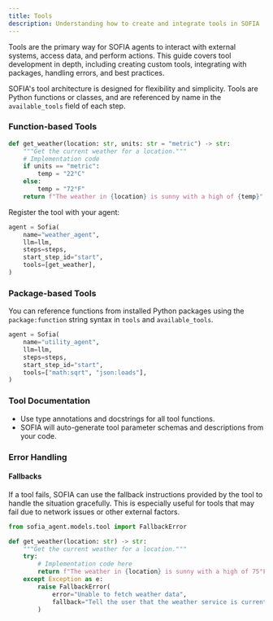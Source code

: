 ```yaml
---
title: Tools
description: Understanding how to create and integrate tools in SOFIA
---
```


Tools are the primary way for SOFIA agents to interact with external systems, access data, and perform actions. This guide covers tool development in depth, including creating custom tools, integrating with packages, handling errors, and best practices.

SOFIA's tool architecture is designed for flexibility and simplicity. Tools are Python functions or classes, and are referenced by name in the `available_tools` field of each step.

### Function-based Tools

```python
def get_weather(location: str, units: str = "metric") -> str:
    """Get the current weather for a location."""
    # Implementation code
    if units == "metric":
        temp = "22°C"
    else:
        temp = "72°F"
    return f"The weather in {location} is sunny with a high of {temp}"
```

Register the tool with your agent:

```python
agent = Sofia(
    name="weather_agent",
    llm=llm,
    steps=steps,
    start_step_id="start",
    tools=[get_weather],
)
```

### Package-based Tools

You can reference functions from installed Python packages using the `package:function` string syntax in `tools` and `available_tools`.

```python
agent = Sofia(
    name="utility_agent",
    llm=llm,
    steps=steps,
    start_step_id="start",
    tools=["math:sqrt", "json:loads"],
)
```

### Tool Documentation

- Use type annotations and docstrings for all tool functions.
- SOFIA will auto-generate tool parameter schemas and descriptions from your code.

### Error Handling

#### Fallbacks

If a tool fails, SOFIA can use the fallback instructions provided by the tool to handle the situation gracefully. This is especially useful for tools that may fail due to network issues or other external factors.

```python
from sofia_agent.models.tool import FallbackError

def get_weather(location: str) -> str:
    """Get the current weather for a location."""
    try:
        # Implementation code here
        return f"The weather in {location} is sunny with a high of 75°F"
    except Exception as e:
        raise FallbackError(
            error="Unable to fetch weather data",
            fallback="Tell the user that the weather service is currently unavailable."
        )
```